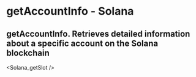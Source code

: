 # getAccountInfo - Solana

## getAccountInfo.  Retrieves detailed information about a specific account on the Solana blockchain


<Solana_getSlot />
